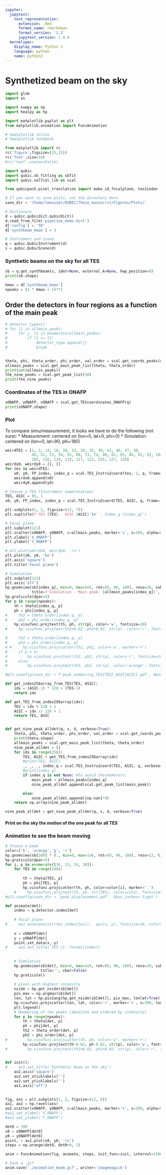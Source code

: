 ```yaml
---
jupyter:
  jupytext:
    text_representation:
      extension: .Rmd
      format_name: rmarkdown
      format_version: '1.2'
      jupytext_version: 1.4.0
  kernelspec:
    display_name: Python 3
    language: python
    name: python3
---
```


# Synthetized beam on the sky

```python
import glob
import os 

import numpy as np
import healpy as hp

import matplotlib.pyplot as plt
from matplotlib.animation import FuncAnimation

# %matplotlib inline
# %matplotlib notebook

from matplotlib import rc
rc('figure',figsize=(15,15))
rc('font',size=14)
#rc('text',usetex=False)

import qubic 
import qubic.sb_fitting as sbfit
import qubic.selfcal_lib as scal

from qubicpack.pixel_translation import make_id_focalplane, tes2index
```

```python
# If you want to save plots, set the directory here
save_dir = '/home/lmousset/QUBIC/These_manuscrit/Figures/Plots/'
```

```python
# Dictionary
d = qubic.qubicdict.qubicDict()
d.read_from_file('pipeline_demo.dict')
d['config'] = 'TD'
d['synthbeam_kmax'] = 3

# Instrument and scene
q = qubic.QubicInstrument(d)
s = qubic.QubicScene(d)
```

### Synthetic beams on the sky for all TES

```python
sb = q.get_synthbeam(s, idet=None, external_A=None, hwp_position=0)
print(sb.shape)

kmax = d['synthbeam_kmax']
npeaks = (2 * kmax + 1)**2
```

## Order the detectors in four regions as a function of the main peak 

```python
# detector_type=[]
# for l1 in allmain_peaks:
#     for j, l2 in enumerate(allmain_peaks):
#         if l1 == l2:
#             detector_type.append(j)
#             break  
            

```

```python
theta, phi, theta_order, phi_order, val_order = scal.get_coords_peaks(q, s, d, verbose=True)
allmain_peaks = scal.get_main_peak_list(theta, theta_order)
print(set(allmain_peaks))
the_nine_peaks = scal.get_peak_list(30)
print(the_nine_peaks)
```

### Coordinates of the TES in ONAFP

```python
xONAFP, yONAFP, vONAFP = scal.get_TEScoordinates_ONAFP(q)
print(xONAFP.shape)
```

### Plot

To compare simu/measurement, it looks we have to do the following (not sure):
* Measurement: centered on (lon=0, lat=0, phi=0)
* Simulation: centered on (lon=0, lat=90, phi=180)

```python
weirdTES = [1, 2, 14, 16, 28, 33, 34, 35, 40, 41, 46, 47, 48,
            49, 51, 53, 54, 55, 60, 73, 74, 80, 81, 85, 86, 92, 93, 104,
            105, 110, 114, 115, 117, 122, 125, 127, 128]
weirdx0, weirdy0 = [], []
for tes in weirdTES:
    x0, y0, FP_index, index_q = scal.TES_Instru2coord(tes, 2, q, frame='ONAFP')
    weirdx0.append(x0)
    weirdy0.append(y0)
```

```python
# Choose a TES (Instrument numerotation)
TES, ASIC = 95, 1
x0, y0, FP_index, index_q = scal.TES_Instru2coord(TES, ASIC, q, frame='ONAFP')

plt.subplots(1, 2, figsize=(12, 7))
plt.suptitle(f'TES {TES} - ASIC {ASIC}')#' - Index_q {index_q}')

# Focal plane
plt.subplot(121)
plt.scatter(xONAFP, yONAFP, c=allmain_peaks, marker='s', s=180, alpha=0.8, cmap='jet')
plt.xlabel('X_ONAFP')
plt.ylabel('Y_ONAFP')

# plt.plot(weirdx0, weirdy0, 'ro')
plt.plot(x0, y0, 'bo')
plt.axis('square')
plt.title('Focal plane')

# Simulation
plt.subplot(122)
plt.axis('off')
hp.gnomview(sb[index_q], min=0, max=5e5, rot=(0, 90, 180), reso=28, sub=(122),
            title=f'Simulation - Main peak: {allmain_peaks[index_q]}', cbar=False)
hp.graticule(dpar=5)
for p in range(npeaks):
    th = theta[index_q, p]
    ph = phi[index_q, p]
#     th2 = theta_order[index_q, p]
#     ph2 = phi_order[index_q, p]
    hp.visufunc.projtext(th, ph, str(p), color='w', fontsize=10) 
#     hp.visufunc.projtext(th2+0.02, ph2+0.02, str(p), color='r', fontsize=10) 

#     th2 = theta_order[index_q, p]
#     ph2 = phi_order[index_q, p]
# #     hp.visufunc.projscatter(th2, ph2, color='w', marker='+')
#     if p < 9:
#         hp.visufunc.projtext(th2, ph2, str(p), color='r', fontsize=10)
#     else:
#         hp.visufunc.projtext(th2, ph2, str(p), color='orange', fontsize=10)

#plt.savefig(save_dir + f'peak_numbering_TES{TES}_ASIC{ASIC}.pdf', bbox_inches='tight')
```

```python
def get_index256array_from_TES(TES, ASIC):
    idx = (ASIC-1) * 128 + (TES-1)
    return idx

def get_TES_from_index256array(idx):
    TES = idx % 128 + 1
    ASIC = idx // 128 + 1
    return TES, ASIC


def get_nine_peak_alldet(q, s, d, verbose=True):
    theta, phi, theta_order, phi_order, val_order = scal.get_coords_peaks(q, s, d, verbose=True)
    print(theta.shape)
    allmain_peaks = scal.get_main_peak_list(theta, theta_order)
    nine_peak_alldet = []
    for idx in range(256):
        TES, ASIC = get_TES_from_index256array(idx)
        #print(TES, ASIC)
        _, _, _, index_q = scal.TES_Instru2coord(TES, ASIC, q, verbose=verbose)
        #print(index_q)
        if index_q is not None: #To avoid thermometers:
            main_peak = allmain_peaks[index_q]
            nine_peak_alldet.append(scal.get_peak_list(main_peak))

        else:
            nine_peak_alldet.append([np.nan]*9)
    return np.array(nine_peak_alldet)

nine_peak_alldet = get_nine_peak_alldet(q, s, d, verbose=True)
```

#### Print on the sky the motion of the one peak for all TES 


### Animation to see the beam moving

```python
# Choose a peak
color=['b', 'orange','g', 'r']
hp.gnomview(sb[200] * 0., min=0, max=1e6, rot=(0, 90, 180), reso=12, title=None, cbar=False)
hp.graticule(dpar=5)
for i, p in enumerate([16, 23, 24, 30]):
    for TES in range(248):
        
        th = theta[TES, p]
        ph = phi[TES, p]
        hp.visufunc.projscatter(th, ph, color=color[i], marker='.')
    #     hp.visufunc.projtext(th, ph, str(TES), color=color, fontsize=10)
#plt.savefig(save_dir + 'peak_displacement.pdf', bbox_inches='tight')
```

```python
def animate(det):
    index = q.detector.index[det]
       
    # Focal plane
#     ax1.annotate(str(tes_index[tes]),  xy=(x, y), fontsize=10, color='r')
    
    x = xONAFP[det]
    y = yONAFP[det]
    point.set_data(x, y)
#     ax1.set_title('TES {}'.format(index))
    
    
    # Simulation
    hp.gnomview(sb[det], min=0, max=1e6, rot=(0, 90, 180), reso=20, sub=(121), 
                title='', cbar=False)
    hp.graticule()
    
    # pixel with Highest intensity
    nside = hp.get_nside(sb[det])
    pix_max = np.argmax(sb[det])
    lon, lat = hp.pix2ang(hp.get_nside(sb[det]), pix_max, lonlat=True)
    hp.visufunc.projscatter(lon, lat, color='r', marker='+', s=700, lonlat=True, label='Highest pixel')
    plt.legend()
    # Numbering of the peaks (absolute and ordered by intensity)
    for p in range(npeaks):
        th = theta[det, p]
        ph = phi[det, p]
        th2 = theta_order[det, p]
        ph2 = phi_order[det, p]
#         hp.visufunc.projscatter(th, ph, color='w', marker='+')
        hp.visufunc.projtext(th-0.02, ph-0.02, str(p), color='w', fontsize=12) 
#         hp.visufunc.projtext(th2+0.02, ph2+0.02, str(p), color='r', fontsize=12) 
    

def init():
#     ax1.set_title('Synthetic beam on the sky')
    ax2.axis('square')
    ax2.set_xticklabels('')
    ax2.set_yticklabels('')
    ax1.axis('off')

    
fig, axs = plt.subplots(1, 2, figsize=(12, 8))
ax1, ax2 = np.ravel(axs)
ax2.scatter(xONAFP, yONAFP, c=allmain_peaks, marker='s', s=200, alpha=0.8, cmap='jet')
#ax2.set_xlabel('X_ONAFP')
#ax2.set_ylabel('Y_ONAFP')

det0 = 199
x0 = xONAFP[det0]
y0 = yONAFP[det0]
point, = ax2.plot(x0, y0, 'ro')
steps = np.arange(det0, det0+9, 1)

anim = FuncAnimation(fig, animate, steps, init_func=init, interval=1500, blit=True, repeat=False)

# Save a .gif
anim.save('./animation_beam.gif', writer='imagemagick')
```

```python

```
